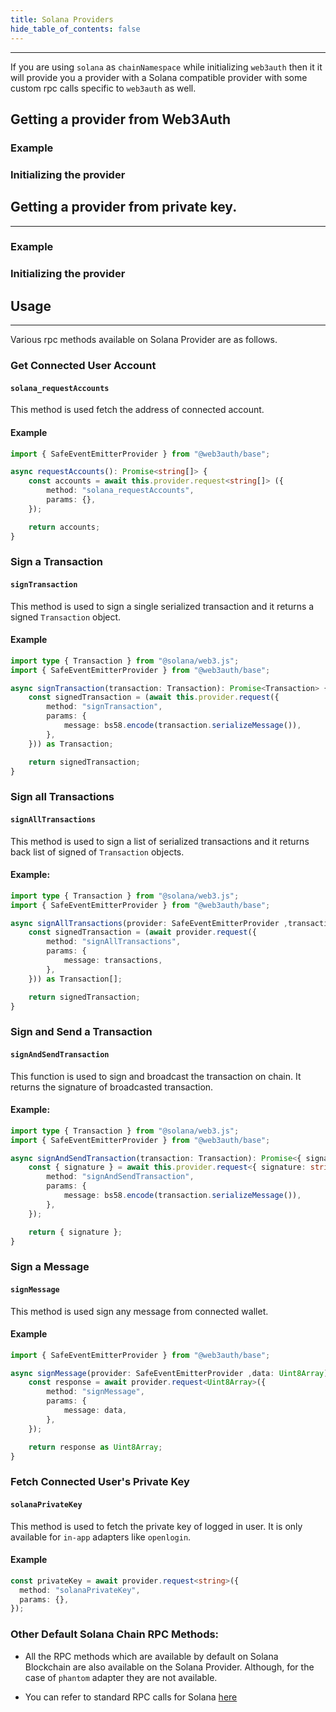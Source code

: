 ```yaml
---
title: Solana Providers
hide_table_of_contents: false
---
```


---

If you are using `solana` as `chainNamespace` while initializing `web3auth` then it it will provide you a provider with a Solana compatible provider
with some custom rpc calls specific to `web3auth` as well.

## Getting a provider from Web3Auth

### Example

### Initializing the provider

## Getting a provider from private key.

---

### Example

### Initializing the provider

## Usage

---

Various rpc methods available on Solana Provider are as follows.

### Get Connected User Account

#### `solana_requestAccounts`

This method is used fetch the address of connected account.

#### Example

```ts
import { SafeEventEmitterProvider } from "@web3auth/base";

async requestAccounts(): Promise<string[]> {
    const accounts = await this.provider.request<string[]> ({
        method: "solana_requestAccounts",
        params: {},
    });

    return accounts;
}
```

### Sign a Transaction

#### `signTransaction`

This method is used to sign a single serialized transaction and it returns a signed `Transaction` object.

#### Example

```ts
import type { Transaction } from "@solana/web3.js";
import { SafeEventEmitterProvider } from "@web3auth/base";

async signTransaction(transaction: Transaction): Promise<Transaction> {
    const signedTransaction = (await this.provider.request({
        method: "signTransaction",
        params: {
            message: bs58.encode(transaction.serializeMessage()),
        },
    })) as Transaction;

    return signedTransaction;
}
```

### Sign all Transactions

#### `signAllTransactions`

This method is used to sign a list of serialized transactions and it returns back list of signed of `Transaction` objects.

#### Example:

```ts
import type { Transaction } from "@solana/web3.js";
import { SafeEventEmitterProvider } from "@web3auth/base";

async signAllTransactions(provider: SafeEventEmitterProvider ,transactions: string[]): Promise<Transaction[]> {
    const signedTransaction = (await provider.request({
        method: "signAllTransactions",
        params: {
            message: transactions,
        },
    })) as Transaction[];

    return signedTransaction;
}
```

### Sign and Send a Transaction

#### `signAndSendTransaction`

This function is used to sign and broadcast the transaction on chain. It returns the signature of broadcasted transaction.

#### Example:

```ts
import type { Transaction } from "@solana/web3.js";
import { SafeEventEmitterProvider } from "@web3auth/base";

async signAndSendTransaction(transaction: Transaction): Promise<{ signature: string }> {
    const { signature } = await this.provider.request<{ signature: string }>({
        method: "signAndSendTransaction",
        params: {
            message: bs58.encode(transaction.serializeMessage()),
        },
    });

    return { signature };
}
```

### Sign a Message

#### `signMessage`

This method is used sign any message from connected wallet.

#### Example

```ts
import { SafeEventEmitterProvider } from "@web3auth/base";

async signMessage(provider: SafeEventEmitterProvider ,data: Uint8Array): Promise<Uint8Array> {
    const response = await provider.request<Uint8Array>({
        method: "signMessage",
        params: {
            message: data,
        },
    });

    return response as Uint8Array;
}
```

### Fetch Connected User's Private Key

#### `solanaPrivateKey`

This method is used to fetch the private key of logged in user. It is only available for `in-app` adapters like `openlogin`.

#### Example

```ts
const privateKey = await provider.request<string>({
  method: "solanaPrivateKey",
  params: {},
});
```

### Other Default Solana Chain RPC Methods:

- All the RPC methods which are available by default on Solana Blockchain are also available on the Solana Provider. Although, for the case of
  `phantom` adapter they are not available.

- You can refer to standard RPC calls for Solana [here](https://docs.solana.com/developing/clients/jsonrpc-api)
